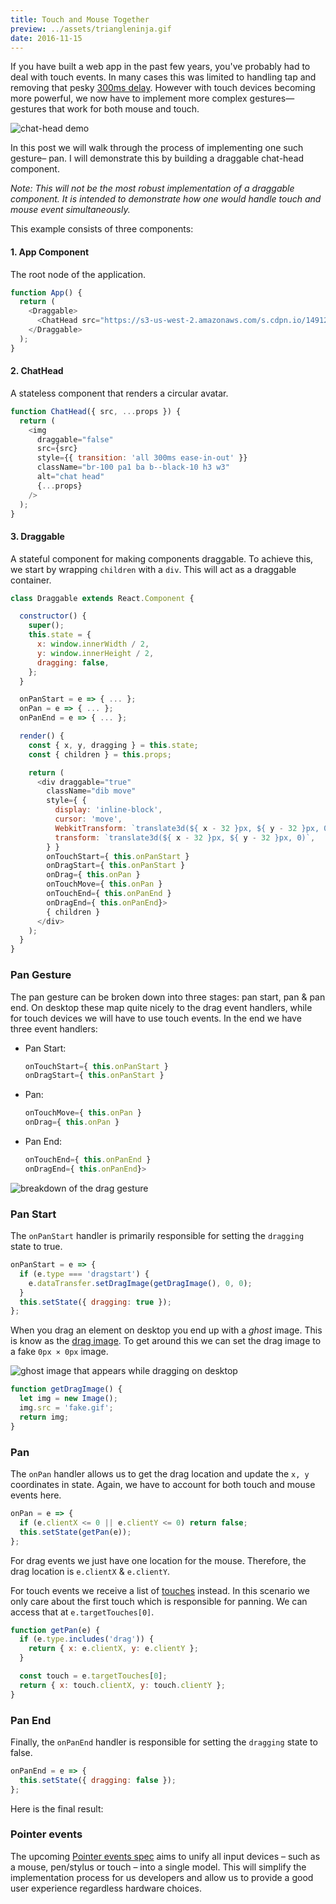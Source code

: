 ```yaml
---
title: Touch and Mouse Together
preview: ../assets/triangleninja.gif
date: 2016-11-15
---
```


If you have built a web app in the past few years, you've probably had to deal with touch events. In many cases this was limited to handling tap and removing that pesky [300ms delay](https://developers.google.com/web/updates/2013/12/300ms-tap-delay-gone-away). However with touch devices becoming more powerful, we now have to implement more complex gestures— gestures that work for both mouse and touch.

<img alt="chat-head demo" src="../assets/chat-head-demo.gif" border="bright" />

In this post we will walk through the process of implementing one such gesture– pan. I will demonstrate this by building a draggable chat-head component.

_Note: This will not be the most robust implementation of a draggable component. It is intended to demonstrate how one would handle touch and mouse event simultaneously._

This example consists of three components:

#### 1. App Component

The root node of the application.

```js
function App() {
  return (
    <Draggable>
      <ChatHead src="https://s3-us-west-2.amazonaws.com/s.cdpn.io/149125/profile.jpg" />
    </Draggable>
  );
}
```

#### 2. ChatHead

A stateless component that renders a circular avatar.

```js
function ChatHead({ src, ...props }) {
  return (
    <img
      draggable="false"
      src={src}
      style={{ transition: 'all 300ms ease-in-out' }}
      className="br-100 pa1 ba b--black-10 h3 w3"
      alt="chat head"
      {...props}
    />
  );
}
```

#### 3. Draggable

A stateful component for making components draggable. To achieve this, we start by wrapping `children` with a `div`. This will act as a draggable container.

```js
class Draggable extends React.Component {

  constructor() {
    super();
    this.state = {
      x: window.innerWidth / 2,
      y: window.innerHeight / 2,
      dragging: false,
    };
  }

  onPanStart = e => { ... };
  onPan = e => { ... };
  onPanEnd = e => { ... };

  render() {
    const { x, y, dragging } = this.state;
    const { children } = this.props;

    return (
      <div draggable="true"
        className="dib move"
        style={ {
          display: 'inline-block',
          cursor: 'move',
          WebkitTransform: `translate3d(${ x - 32 }px, ${ y - 32 }px, 0)`,
          transform: `translate3d(${ x - 32 }px, ${ y - 32 }px, 0)`,
        } }
        onTouchStart={ this.onPanStart }
        onDragStart={ this.onPanStart }
        onDrag={ this.onPan }
        onTouchMove={ this.onPan }
        onTouchEnd={ this.onPanEnd }
        onDragEnd={ this.onPanEnd}>
        { children }
      </div>
    );
  }
}
```

### Pan Gesture

The pan gesture can be broken down into three stages: pan start, pan & pan end. On desktop these map quite nicely to the drag event handlers, while for touch devices we will have to use touch events. In the end we have three event handlers:

- Pan Start:

  ```js
  onTouchStart={ this.onPanStart }
  onDragStart={ this.onPanStart }
  ```

- Pan:

  ```js
  onTouchMove={ this.onPan }
  onDrag={ this.onPan }
  ```

- Pan End:
  ```js
  onTouchEnd={ this.onPanEnd }
  onDragEnd={ this.onPanEnd}>
  ```

<img
  alt="breakdown of the drag gesture"
  src="../assets/drag.gif"
  border="bright"
/>

### Pan Start

The `onPanStart` handler is primarily responsible for setting the `dragging` state to true.

```js
onPanStart = e => {
  if (e.type === 'dragstart') {
    e.dataTransfer.setDragImage(getDragImage(), 0, 0);
  }
  this.setState({ dragging: true });
};
```

When you drag an element on desktop you end up with a _ghost_ image. This is know as the [drag image](https://developer.mozilla.org/en-US/docs/Web/Guide/HTML/Drag_operations#dragfeedback). To get around this we can set the drag image to a fake `0px × 0px` image.

<img
  alt="ghost image that appears while dragging on desktop"
  src="../assets/ghost.gif"
  border="bright"
/>

```js
function getDragImage() {
  let img = new Image();
  img.src = 'fake.gif';
  return img;
}
```

### Pan

The `onPan` handler allows us to get the drag location and update the `x, y` coordinates in state. Again, we have to account for both touch and mouse events here.

```js
onPan = e => {
  if (e.clientX <= 0 || e.clientY <= 0) return false;
  this.setState(getPan(e));
};
```

For drag events we just have one location for the mouse. Therefore, the drag location is `e.clientX` & `e.clientY`.

For touch events we receive a list of [touches](https://developer.mozilla.org/en-US/docs/Web/API/TouchEvent/touches) instead. In this scenario we only care about the first touch which is responsible for panning. We can access that at `e.targetTouches[0]`.

```js
function getPan(e) {
  if (e.type.includes('drag')) {
    return { x: e.clientX, y: e.clientY };
  }

  const touch = e.targetTouches[0];
  return { x: touch.clientX, y: touch.clientY };
}
```

### Pan End

Finally, the `onPanEnd` handler is responsible for setting the `dragging` state to false.

```js
onPanEnd = e => {
  this.setState({ dragging: false });
};
```

Here is the final result:

<CodePen
  hash="BLYOLW"
  title="React Draggable Chat Head"
  height="400"
  defaultTab="result"
/>

### Pointer events

The upcoming [Pointer events spec](https://www.w3.org/TR/pointerevents) aims to unify all input devices – such as a mouse, pen/stylus or touch – into a single model. This will simplify the implementation process for us developers and allow us to provide a good user experience regardless hardware choices.

